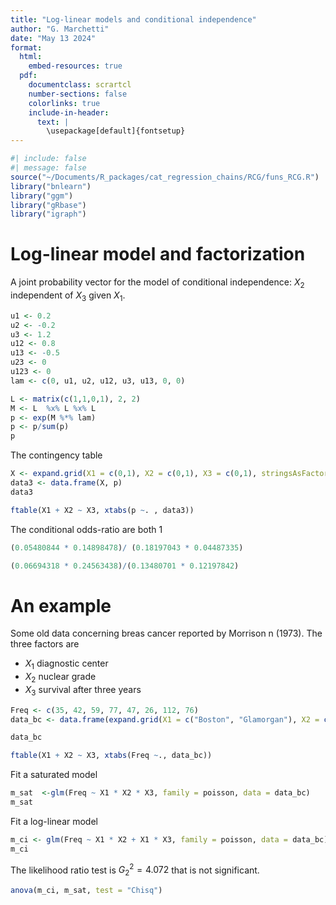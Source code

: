 ```yaml
---
title: "Log-linear models and conditional independence"
author: "G. Marchetti"
date: "May 13 2024"
format: 
  html:
    embed-resources: true
  pdf:
    documentclass: scrartcl
    number-sections: false
    colorlinks: true
    include-in-header: 
      text: | 
        \usepackage[default]{fontsetup} 
---
```


```{=tex}
\DeclareMathAlphabet{\mathcal}{OMS}{cmsy}{m}{n}
\setmathfont{NewCMMath-Regular.otf}
\newcommand{\ci}{\hspace{0.1em}\perp\hspace{-0.95em}\perp\, }
\renewcommand{\b}[1]{\boldsymbol{#1}}
```
```r
#| include: false
#| message: false
source("~/Documents/R_packages/cat_regression_chains/RCG/funs_RCG.R")
library("bnlearn") 
library("ggm")
library("gRbase")
library("igraph")
```


# Log-linear model and factorization

A joint probability vector for the model of conditional independence: $X_2$ independent of $X_3$ given $X_1$. 

```r
u1 <- 0.2
u2 <- -0.2
u3 <- 1.2
u12 <- 0.8
u13 <- -0.5
u23 <- 0
u123 <- 0
lam <- c(0, u1, u2, u12, u3, u13, 0, 0)

L <- matrix(c(1,1,0,1), 2, 2)
M <- L  %x% L %x% L
p <- exp(M %*% lam)
p <- p/sum(p)
p
```
The contingency table
```r
X <- expand.grid(X1 = c(0,1), X2 = c(0,1), X3 = c(0,1), stringsAsFactors = TRUE)
data3 <- data.frame(X, p)
data3
```
```r
ftable(X1 + X2 ~ X3, xtabs(p ~. , data3))
```
The conditional odds-ratio are both 1
```r
(0.05480844 * 0.14898478)/ (0.18197043 * 0.04487335)
```
```r
(0.06694318 * 0.24563438)/(0.13480701 * 0.12197842)
```

# An example

Some old data concerning breas cancer reported by Morrison n (1973). The three factors are

- $X_1$ diagnostic center
- $X_2$ nuclear grade 
- $X_3$ survival after three years 

```r
Freq <- c(35, 42, 59, 77, 47, 26, 112, 76)
data_bc <- data.frame(expand.grid(X1 = c("Boston", "Glamorgan"), X2 = c("malignant", "benign"), X3 = c("died", "survived"), stringsAsFactors = TRUE), Freq)

data_bc

ftable(X1 + X2 ~ X3, xtabs(Freq ~., data_bc))
```

Fit a saturated model 

```r
m_sat  <-glm(Freq ~ X1 * X2 * X3, family = poisson, data = data_bc)
m_sat
```

Fit a log-linear model

```r
m_ci <- glm(Freq ~ X1 * X2 + X1 * X3, family = poisson, data = data_bc)
m_ci
```

The likelihood ratio test is $G^2_2 = 4.072$ that is not significant. 

```r
anova(m_ci, m_sat, test = "Chisq")
```
